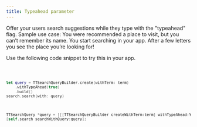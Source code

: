 ```yaml
---
title: Typeahead parameter
---
```


Offer your users search suggestions while they type with the "typeahead" flag. Sample use case: You
were recommended a place to visit, but you can’t remember its name. You start searching in your app.
After a few letters you see the place you’re looking for!

Use the following code snippet to try this in your app.

<Code>

```swift
let query = TTSearchQueryBuilder.create(withTerm: term)
    .withTypeAhead(true)
    .build()
search.search(with: query)
```

```objectivec
TTSearchQuery *query = [[[TTSearchQueryBuilder createWithTerm:term] withTypeAhead:YES] build]
[self.search searchWithQuery:query];
```

</Code>